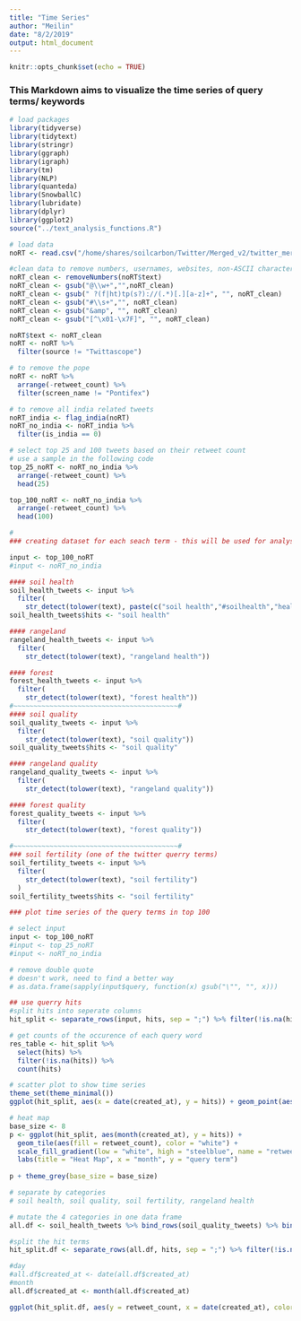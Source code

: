 ```yaml
---
title: "Time Series"
author: "Meilin"
date: "8/2/2019"
output: html_document
---
```


```r
knitr::opts_chunk$set(echo = TRUE)
```

### This Markdown aims to visualize the time series of query terms/ keywords

```r
# load packages
library(tidyverse)
library(tidytext)
library(stringr)
library(ggraph)
library(igraph)
library(tm)
library(NLP)
library(quanteda)
library(SnowballC)
library(lubridate)
library(dplyr)
library(ggplot2)
source("../text_analysis_functions.R")

# load data
noRT <- read.csv("/home/shares/soilcarbon/Twitter/Merged_v2/twitter_merged_noRT_v2.csv", stringsAsFactors = FALSE) 
```

```r
#clean data to remove numbers, usernames, websites, non-ASCII characters and outlier
noRT_clean <- removeNumbers(noRT$text)
noRT_clean <- gsub("@\\w+","",noRT_clean)
noRT_clean <- gsub(" ?(f|ht)tp(s?)://(.*)[.][a-z]+", "", noRT_clean)
noRT_clean <- gsub("#\\s+","", noRT_clean)
noRT_clean <- gsub("&amp", "", noRT_clean)
noRT_clean <- gsub("[^\x01-\x7F]", "", noRT_clean)

noRT$text <- noRT_clean
noRT <- noRT %>% 
  filter(source != "Twittascope") 

# to remove the pope
noRT <- noRT %>%
  arrange(-retweet_count) %>%
  filter(screen_name != "Pontifex")

# to remove all india related tweets
noRT_india <- flag_india(noRT)
noRT_no_india <- noRT_india %>% 
  filter(is_india == 0)
```

```r
# select top 25 and 100 tweets based on their retweet count
# use a sample in the following code
top_25_noRT <- noRT_no_india %>%
  arrange(-retweet_count) %>%
  head(25)

top_100_noRT <- noRT_no_india %>% 
  arrange(-retweet_count) %>% 
  head(100)
```

```r
# 
### creating dataset for each seach term - this will be used for analysis and to create a figure comparing the sizes of the dataframes produced by each query

input <- top_100_noRT
#input <- noRT_no_india

#### soil health
soil_health_tweets <- input %>% 
  filter(
    str_detect(tolower(text), paste(c("soil health","#soilhealth","healthy soil"), collapse = '|')))
soil_health_tweets$hits <- "soil health"

#### rangeland 
rangeland_health_tweets <- input %>% 
  filter(
    str_detect(tolower(text), "rangeland health"))

#### forest 
forest_health_tweets <- input %>% 
  filter(
    str_detect(tolower(text), "forest health"))
#~~~~~~~~~~~~~~~~~~~~~~~~~~~~~~~~~~~~~~~~~#
#### soil quality
soil_quality_tweets <- input %>% 
  filter(
    str_detect(tolower(text), "soil quality"))
soil_quality_tweets$hits <- "soil quality"

#### rangeland quality
rangeland_quality_tweets <- input %>% 
  filter(
    str_detect(tolower(text), "rangeland quality"))

#### forest quality
forest_quality_tweets <- input %>% 
  filter(
    str_detect(tolower(text), "forest quality"))

#~~~~~~~~~~~~~~~~~~~~~~~~~~~~~~~~~~~~~~~~~#
### soil fertility (one of the twitter querry terms)
soil_fertility_tweets <- input %>% 
  filter(
    str_detect(tolower(text), "soil fertility")
  )
soil_fertility_tweets$hits <- "soil fertility"
```

```r
### plot time series of the query terms in top 100

# select input
input <- top_100_noRT
#input <- top_25_noRT
#input <- noRT_no_india

# remove double quote
# doesn't work, need to find a better way
# as.data.frame(sapply(input$query, function(x) gsub("\"", "", x)))

## use querry hits
#split hits into seperate columns
hit_split <- separate_rows(input, hits, sep = ";") %>% filter(!is.na(hits))

# get counts of the occurence of each query word
res_table <- hit_split %>%
  select(hits) %>% 
  filter(!is.na(hits)) %>% 
  count(hits)

# scatter plot to show time series
theme_set(theme_minimal())
ggplot(hit_split, aes(x = date(created_at), y = hits)) + geom_point(aes(size = retweet_count))

# heat map
base_size <- 8
p <- ggplot(hit_split, aes(month(created_at), y = hits)) +
  geom_tile(aes(fill = retweet_count), color = "white") +
  scale_fill_gradient(low = "white", high = "steelblue", name = "retweet count (log scale)", trans = 'log') +
  labs(title = "Heat Map", x = "month", y = "query term") 
  
p + theme_grey(base_size = base_size)
```
```r
# separate by categories
# soil health, soil quality, soil fertility, rangeland health

# mutate the 4 categories in one data frame
all.df <- soil_health_tweets %>% bind_rows(soil_quality_tweets) %>% bind_rows(soil_fertility_tweets) %>% bind_rows(rangeland_health_tweets)

#split the hit terms
hit_split.df <- separate_rows(all.df, hits, sep = ";") %>% filter(!is.na(hits))

#day
#all.df$created_at <- date(all.df$created_at)
#month
all.df$created_at <- month(all.df$created_at)

ggplot(hit_split.df, aes(y = retweet_count, x = date(created_at), color = hits)) + geom_line() + ggtitle('time series')


```

